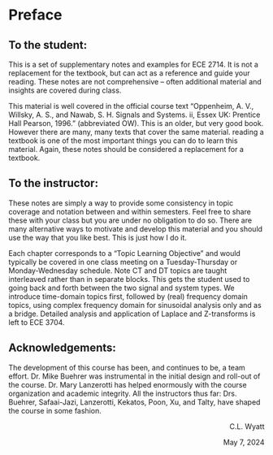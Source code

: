 ```{=html}
<style>
.flushright {
   text-align: right;
}
</style>
```

# Preface {.unnumbered}

## To the student:

This is a set of supplementary notes and examples for ECE 2714. It is not a replacement for the textbook, but can act as a reference and guide your reading. These notes are not comprehensive -- often additional material and insights are covered during class.

This material is well covered in the official course text "Oppenheim, A. V., Willsky, A. S., and Nawab, S. H. Signals and Systems\. ii, Essex UK: Prentice Hall Pearson, 1996." \cite{OW} (abbreviated OW). This is an older, but very good book. However there are many, many texts that cover the same material. \textit{Engaged} reading a textbook is one of the most important things you can do to learn this material. Again, these notes should \textbf{not} be considered a replacement for a textbook.

## To the instructor:

These notes are simply a way to provide some consistency in topic coverage and notation between and within semesters. Feel free to share these with your class but you are under no obligation to do so. There are many alternative ways to motivate and develop this material and you should use the way that you like best. This is just how I do it.

Each chapter corresponds to a "Topic Learning Objective" and would typically be covered in one class meeting on a Tuesday-Thursday or Monday-Wednesday schedule. Note CT and DT topics are taught interleaved rather than in separate blocks. This gets the student used to going back and forth between the two signal and system types. We introduce time-domain topics first, followed by (real) frequency domain topics, using complex frequency domain for sinusoidal analysis only and as a bridge. Detailed analysis and application of Laplace and Z-transforms is left to ECE 3704. 

## Acknowledgements:

The development of this course has been, and continues to be, a team effort. Dr. Mike Buehrer was instrumental in the initial design and roll-out of the course. Dr. Mary Lanzerotti has helped enormously with the course organization and academic integrity. All the instructors thus far: Drs. Buehrer, Safaai-Jazi, Lanzerotti, Kekatos, Poon, Xu, and Talty, have shaped the course in some fashion.


::: {.flushright data-latex=""}
C.L. Wyatt

May 7, 2024
:::



